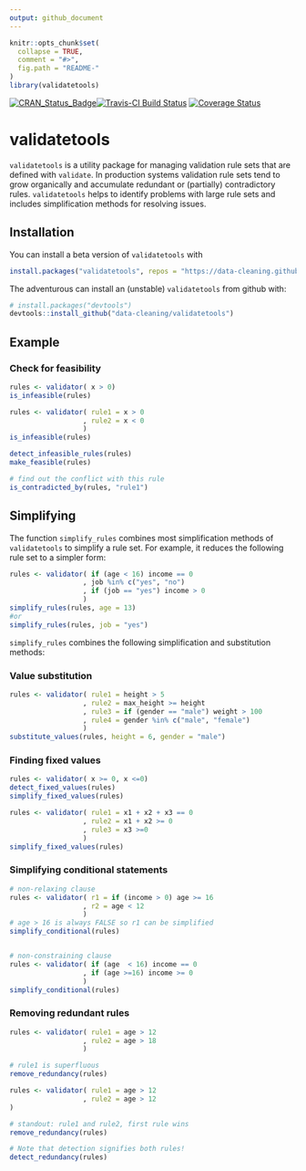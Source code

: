 ```yaml
---
output: github_document
---
```


<!-- README.md is generated from README.Rmd. Please edit that file -->

```r
knitr::opts_chunk$set(
  collapse = TRUE,
  comment = "#>",
  fig.path = "README-"
)
library(validatetools)
```

[![CRAN_Status_Badge](http://www.r-pkg.org/badges/version/validatetools)](https://cran.r-project.org/package=validatetools)[![Travis-CI Build Status](https://travis-ci.org/data-cleaning/validatetools.svg?branch=master)](https://travis-ci.org/data-cleaning/validatetools)
[![Coverage Status](https://img.shields.io/codecov/c/github/data-cleaning/validatetools/master.svg)](https://codecov.io/github/data-cleaning/validatetools?branch=master)

# validatetools

`validatetools` is a utility package for managing validation rule sets that are defined with `validate`.
In production systems validation rule sets tend to grow organically and accumulate redundant or (partially)
contradictory rules. `validatetools` helps to identify problems with large rule sets and includes simplification
methods for resolving issues.

## Installation

You can install a beta version of `validatetools` with
``` r
install.packages("validatetools", repos = "https://data-cleaning.github.io/drat")
``` 

The adventurous can install an  (unstable) `validatetools` from github with:

``` r
# install.packages("devtools")
devtools::install_github("data-cleaning/validatetools")
```

## Example

### Check for feasibility

```r
rules <- validator( x > 0)
is_infeasible(rules)

rules <- validator( rule1 = x > 0
                  , rule2 = x < 0
                  )
is_infeasible(rules)

detect_infeasible_rules(rules)
make_feasible(rules)

# find out the conflict with this rule
is_contradicted_by(rules, "rule1")
```

## Simplifying 

The function `simplify_rules` combines most simplification methods of `validatetools` to simplify a rule set.
For example, it reduces the following rule set to a simpler form:

```r
rules <- validator( if (age < 16) income == 0
                  , job %in% c("yes", "no")
                  , if (job == "yes") income > 0
                  )
simplify_rules(rules, age = 13)
#or 
simplify_rules(rules, job = "yes")
```

`simplify_rules` combines the following simplification and substitution methods:


### Value substitution

```r
rules <- validator( rule1 = height > 5
                  , rule2 = max_height >= height
                  , rule3 = if (gender == "male") weight > 100
                  , rule4 = gender %in% c("male", "female")
                  )
substitute_values(rules, height = 6, gender = "male")
```

### Finding fixed values

```r
rules <- validator( x >= 0, x <=0)
detect_fixed_values(rules)
simplify_fixed_values(rules)

rules <- validator( rule1 = x1 + x2 + x3 == 0
                  , rule2 = x1 + x2 >= 0
                  , rule3 = x3 >=0
                  )
simplify_fixed_values(rules)
```

### Simplifying conditional statements

```r
# non-relaxing clause
rules <- validator( r1 = if (income > 0) age >= 16
                  , r2 = age < 12
                  )
# age > 16 is always FALSE so r1 can be simplified
simplify_conditional(rules)


# non-constraining clause
rules <- validator( if (age  < 16) income == 0
                  , if (age >=16) income >= 0
                  )
simplify_conditional(rules)
```

### Removing redundant rules

```r
rules <- validator( rule1 = age > 12
                  , rule2 = age > 18
                  )

# rule1 is superfluous
remove_redundancy(rules)

rules <- validator( rule1 = age > 12
                  , rule2 = age > 12
)

# standout: rule1 and rule2, first rule wins
remove_redundancy(rules)

# Note that detection signifies both rules!
detect_redundancy(rules)
```

